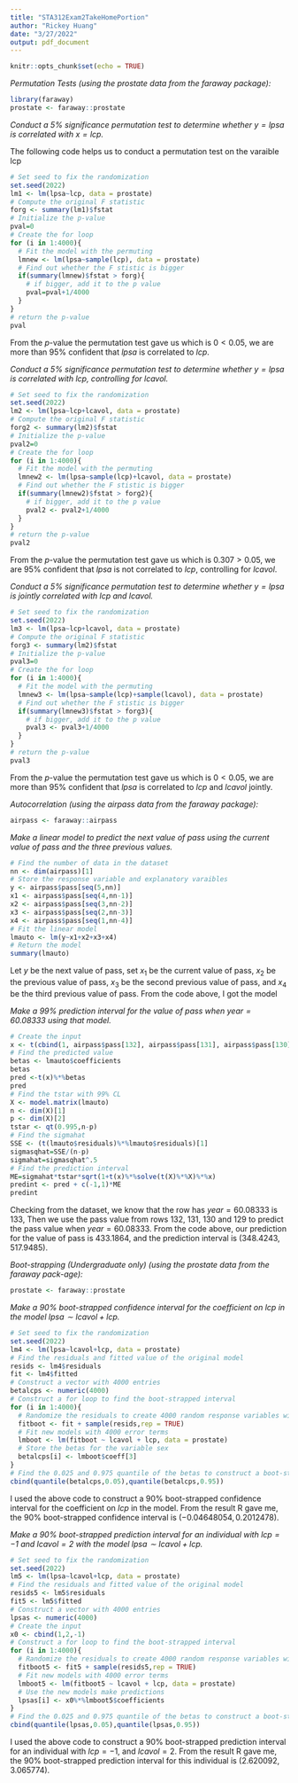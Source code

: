 ```yaml
---
title: "STA312Exam2TakeHomePortion"
author: "Rickey Huang"
date: "3/27/2022"
output: pdf_document
---
```


```r
knitr::opts_chunk$set(echo = TRUE)
```

\section{Question 1}

*Permutation Tests (using the prostate data from the faraway package):*

```r
library(faraway)
prostate <- faraway::prostate
```


\subsection{Part a}

*Conduct a $5\%$ significance permutation test to determine whether $y=lpsa$ is correlated with $x=lcp$.*

The following code helps us to conduct a permutation test on the varaible lcp

```r
# Set seed to fix the randomization
set.seed(2022)
lm1 <- lm(lpsa~lcp, data = prostate)
# Compute the original F statistic
forg <- summary(lm1)$fstat
# Initialize the p-value
pval=0
# Create the for loop
for (i in 1:4000){
  # Fit the model with the permuting
  lmnew <- lm(lpsa~sample(lcp), data = prostate)
  # Find out whether the F stistic is bigger
  if(summary(lmnew)$fstat > forg){
    # if bigger, add it to the p value
    pval=pval+1/4000
  }
}
# return the p-value
pval
```

From the $p$-value the permutation test gave us which is $0 < 0.05$, we are more than $95\%$ confident that *lpsa* is correlated to *lcp*.

\subsection{Part b}

*Conduct a $5\%$ significance permutation test to determine whether $y=lpsa$ is correlated with $lcp$, controlling for $lcavol$.*

```r
# Set seed to fix the randomization
set.seed(2022)
lm2 <- lm(lpsa~lcp+lcavol, data = prostate)
# Compute the original F statistic
forg2 <- summary(lm2)$fstat
# Initialize the p-value
pval2=0
# Create the for loop
for (i in 1:4000){
  # Fit the model with the permuting
  lmnew2 <- lm(lpsa~sample(lcp)+lcavol, data = prostate)
  # Find out whether the F stistic is bigger
  if(summary(lmnew2)$fstat > forg2){
    # if bigger, add it to the p value
    pval2 <- pval2+1/4000
  }
}
# return the p-value
pval2
```

From the $p$-value the permutation test gave us which is $0.307 > 0.05$, we are $95\%$ confident that *lpsa* is not correlated to *lcp*, controlling for *lcavol*.

\subsection{Part c}

*Conduct a $5\%$ significance permutation test to determine whether $y=lpsa$ is jointly correlated with $lcp$ and $lcavol$.*

```r
# Set seed to fix the randomization
set.seed(2022)
lm3 <- lm(lpsa~lcp+lcavol, data = prostate)
# Compute the original F statistic
forg3 <- summary(lm2)$fstat
# Initialize the p-value
pval3=0
# Create the for loop
for (i in 1:4000){
  # Fit the model with the permuting
  lmnew3 <- lm(lpsa~sample(lcp)+sample(lcavol), data = prostate)
  # Find out whether the F stistic is bigger
  if(summary(lmnew3)$fstat > forg3){
    # if bigger, add it to the p value
    pval3 <- pval3+1/4000
  }
}
# return the p-value
pval3
```

From the $p$-value the permutation test gave us which is $0 < 0.05$, we are more than $95\%$ confident that *lpsa* is correlated to *lcp* and *lcavol* jointly.

\section{Question 2}

*Autocorrelation (using the airpass data from the faraway package):*

```r
airpass <- faraway::airpass
```

\subsection{Part a}

*Make a linear model to predict the next value of pass using the current value of pass and the three previous values.*

```r
# Find the number of data in the dataset
nn <- dim(airpass)[1]
# Store the response variable and explanatory varaibles
y <- airpass$pass[seq(5,nn)]
x1 <- airpass$pass[seq(4,nn-1)]
x2 <- airpass$pass[seq(3,nn-2)]
x3 <- airpass$pass[seq(2,nn-3)]
x4 <- airpass$pass[seq(1,nn-4)]
# Fit the linear model
lmauto <- lm(y~x1+x2+x3+x4)
# Return the model
summary(lmauto)
```

Let $y$ be the next value of pass, set $x_1$ be the current value of pass, $x_2$ be the previous value of pass, $x_3$ be the second previous value of pass, and $x_4$ be the third previous value of pass. From the code above, I got the model
\begin{equation}
  \hat{y} = 12.495835 + 1.322642 \cdot x_1 -0.509401 \cdot x_2 + 0.005615 \cdot x_3 + 0.145008 \cdot x_4
\end{equation}

\subsection{Part b}

*Make a 99% prediction interval for the value of pass when $year = 60.08333$ using that model.*

```r
# Create the input
x <- t(cbind(1, airpass$pass[132], airpass$pass[131], airpass$pass[130], airpass$pass[129]))
# Find the predicted value
betas <- lmauto$coefficients
betas
pred <-t(x)%*%betas
pred
# Find the tstar with 99% CL
X <- model.matrix(lmauto)
n <- dim(X)[1]
p <- dim(X)[2]
tstar <- qt(0.995,n-p)
# Find the sigmahat
SSE <- (t(lmauto$residuals)%*%lmauto$residuals)[1]
sigmasqhat=SSE/(n-p)
sigmahat=sigmasqhat^.5
# Find the prediction interval
ME=sigmahat*tstar*sqrt(1+t(x)%*%solve(t(X)%*%X)%*%x)
predint <- pred + c(-1,1)*ME
predint
```

Checking from the dataset, we know that the row has $year = 60.08333$ is $133$, Then we use the pass value from rows $132$, $131$, $130$ and $129$ to predict the pass value when $year = 60.08333$. From the code above, our prediction for the value of pass is $433.1864$, and the prediction interval is $(348.4243,517.9485)$.

\section{Question 3}

*Boot-strapping (Undergraduate only) (using the prostate data from the faraway pack-age):*

```r
prostate <- faraway::prostate
```

\subsection{Part a}

*Make a $90\%$ boot-strapped confidence interval for the coefficient on lcp in the model $lpsa \sim lcavol+lcp$.*

```r
# Set seed to fix the randomization
set.seed(2022)
lm4 <- lm(lpsa~lcavol+lcp, data = prostate)
# Find the residuals and fitted value of the original model
resids <- lm4$residuals
fit <- lm4$fitted
# Construct a vector with 4000 entries
betalcps <- numeric(4000)
# Construct a for loop to find the boot-strapped interval
for (i in 1:4000){
  # Randomize the residuals to create 4000 random response variables with errors
  fitboot <- fit + sample(resids,rep = TRUE)
  # Fit new models with 4000 error terms
  lmboot <- lm(fitboot ~ lcavol + lcp, data = prostate)
  # Store the betas for the variable sex
  betalcps[i] <- lmboot$coeff[3]
}
# Find the 0.025 and 0.975 quantile of the betas to construct a boot-strapped confidence interval
cbind(quantile(betalcps,0.05),quantile(betalcps,0.95))
```

I used the above code to construct a $90\%$ boot-strapped confidence interval for the coefficient on *lcp* in the model. From the result R gave me, the $90\%$ boot-strapped confidence interval is $(-0.04648054,0.2012478)$.

\subsection{Part b}

*Make a $90\%$ boot-strapped prediction interval for an individual with $lcp= -1$ and $lcavol = 2$ with the model $lpsa \sim lcavol+lcp$.*

```r
# Set seed to fix the randomization
set.seed(2022)
lm5 <- lm(lpsa~lcavol+lcp, data = prostate)
# Find the residuals and fitted value of the original model
resids5 <- lm5$residuals
fit5 <- lm5$fitted
# Construct a vector with 4000 entries
lpsas <- numeric(4000)
# Create the input
x0 <- cbind(1,2,-1)
# Construct a for loop to find the boot-strapped interval
for (i in 1:4000){
  # Randomize the residuals to create 4000 random response variables with errors
  fitboot5 <- fit5 + sample(resids5,rep = TRUE)
  # Fit new models with 4000 error terms
  lmboot5 <- lm(fitboot5 ~ lcavol + lcp, data = prostate)
  # Use the new models make predictions
  lpsas[i] <- x0%*%lmboot5$coefficients
}
# Find the 0.025 and 0.975 quantile of the betas to construct a boot-strapped confidence interval
cbind(quantile(lpsas,0.05),quantile(lpsas,0.95))
```

I used the above code to construct a $90\%$ boot-strapped prediction interval for an individual with $lcp = -1$, and $lcavol = 2$. From the result R gave me, the $90\%$ boot-strapped prediction interval for this individual is $(2.620092,3.065774)$.